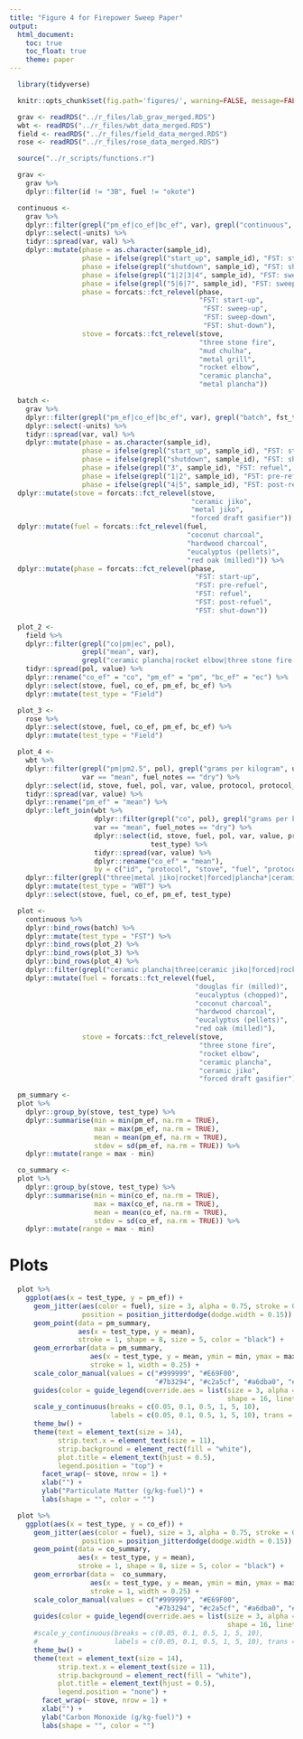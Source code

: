 ```yaml
---
title: "Figure 4 for Firepower Sweep Paper"
output:
  html_document:
    toc: true
    toc_float: true
    theme: paper
---
```


```r
  library(tidyverse)
```

```r
  knitr::opts_chunk$set(fig.path='figures/', warning=FALSE, message=FALSE, cache=FALSE, echo=FALSE)
```

```r
  grav <- readRDS("../r_files/lab_grav_merged.RDS")
  wbt <- readRDS("../r_files/wbt_data_merged.RDS")
  field <- readRDS("../r_files/field_data_merged.RDS")
  rose <- readRDS("../r_files/rose_data_merged.RDS")
```

```r
  source("../r_scripts/functions.r")
```

```r
  grav <-
    grav %>%
    dplyr::filter(id != "3B", fuel != "okote")
```

```r
  continuous <- 
    grav %>%
    dplyr::filter(grepl("pm_ef|co_ef|bc_ef", var), grepl("continuous", fst_type), !is.na(val), val > 0) %>%
    dplyr::select(-units) %>%
    tidyr::spread(var, val) %>%
    dplyr::mutate(phase = as.character(sample_id),
                  phase = ifelse(grepl("start_up", sample_id), "FST: start-up", phase),
                  phase = ifelse(grepl("shutdown", sample_id), "FST: shut-down", phase),
                  phase = ifelse(grepl("1|2|3|4", sample_id), "FST: sweep-up", phase),
                  phase = ifelse(grepl("5|6|7", sample_id), "FST: sweep-down", phase),
                  phase = forcats::fct_relevel(phase,
                                               "FST: start-up",
                                                "FST: sweep-up",
                                                "FST: sweep-down",
                                                "FST: shut-down"),
                  stove = forcats::fct_relevel(stove,
                                               "three stone fire",
                                               "mud chulha",
                                               "metal grill",
                                               "rocket elbow",
                                               "ceramic plancha",
                                               "metal plancha"))
```

```r
  batch <- 
    grav %>%
    dplyr::filter(grepl("pm_ef|co_ef|bc_ef", var), grepl("batch", fst_type), !is.na(val), val > 0) %>%
    dplyr::select(-units) %>%
    tidyr::spread(var, val) %>%
    dplyr::mutate(phase = as.character(sample_id),
                  phase = ifelse(grepl("start_up", sample_id), "FST: start-up", phase),
                  phase = ifelse(grepl("shutdown", sample_id), "FST: shut-down", phase),
                  phase = ifelse(grepl("3", sample_id), "FST: refuel", phase),
                  phase = ifelse(grepl("1|2", sample_id), "FST: pre-refuel", phase),
                  phase = ifelse(grepl("4|5", sample_id), "FST: post-refuel", phase)) %>%
  dplyr::mutate(stove = forcats::fct_relevel(stove,
                                             "ceramic jiko",
                                             "metal jiko",
                                             "forced draft gasifier")) %>%
  dplyr::mutate(fuel = forcats::fct_relevel(fuel,
                                            "coconut charcoal",
                                            "hardwood charcoal",
                                            "eucalyptus (pellets)",
                                            "red oak (milled)")) %>%
  dplyr::mutate(phase = forcats::fct_relevel(phase,
                                              "FST: start-up",
                                              "FST: pre-refuel",
                                              "FST: refuel",
                                              "FST: post-refuel",
                                              "FST: shut-down"))
```

```r
  plot_2 <-
    field %>%
    dplyr::filter(grepl("co|pm|ec", pol),
                  grepl("mean", var),
                  grepl("ceramic plancha|rocket elbow|three stone fire|draft", stove)) %>%
    tidyr::spread(pol, value) %>%
    dplyr::rename("co_ef" = "co", "pm_ef" = "pm", "bc_ef" = "ec") %>%
    dplyr::select(stove, fuel, co_ef, pm_ef, bc_ef) %>%
    dplyr::mutate(test_type = "Field")
```

```r
  plot_3 <-
    rose %>%
    dplyr::select(stove, fuel, co_ef, pm_ef, bc_ef) %>%
    dplyr::mutate(test_type = "Field")

  plot_4 <-
    wbt %>%
    dplyr::filter(grepl("pm|pm2.5", pol), grepl("grams per kilogram", units),
                  var == "mean", fuel_notes == "dry") %>%
    dplyr::select(id, stove, fuel, pol, var, value, protocol, protocol_notes, test_type) %>%
    tidyr::spread(var, value) %>%
    dplyr::rename("pm_ef" = "mean") %>%
    dplyr::left_join(wbt %>%
                     dplyr::filter(grepl("co", pol), grepl("grams per kilogram", units),
                     var == "mean", fuel_notes == "dry") %>%
                     dplyr::select(id, stove, fuel, pol, var, value, protocol, protocol_notes,
                                   test_type) %>%
                     tidyr::spread(var, value) %>%
                     dplyr::rename("co_ef" = "mean"),
                     by = c("id", "protocol", "stove", "fuel", "protocol_notes", "test_type")) %>%
    dplyr::filter(grepl("three|metal jiko|rocket|forced|plancha*|ceramic jiko", stove)) %>%
    dplyr::mutate(test_type = "WBT") %>%
    dplyr::select(stove, fuel, co_ef, pm_ef, test_type)
```

```r
  plot <-
    continuous %>%
    dplyr::bind_rows(batch) %>%
    dplyr::mutate(test_type = "FST") %>%
    dplyr::bind_rows(plot_2) %>%
    dplyr::bind_rows(plot_3) %>%
    dplyr::bind_rows(plot_4) %>%
    dplyr::filter(grepl("ceramic plancha|three|ceramic jiko|forced|rocket", stove)) %>%
    dplyr::mutate(fuel = forcats::fct_relevel(fuel,
                                              "douglas fir (milled)",
                                              "eucalyptus (chopped)",
                                              "coconut charcoal",
                                              "hardwood charcoal",
                                              "eucalyptus (pellets)",
                                              "red oak (milled)"),
                  stove = forcats::fct_relevel(stove,
                                               "three stone fire",
                                               "rocket elbow",
                                               "ceramic plancha",
                                               "ceramic jiko",
                                               "forced draft gasifier"))
```

```r
  pm_summary <-
  plot %>%
    dplyr::group_by(stove, test_type) %>%
    dplyr::summarise(min = min(pm_ef, na.rm = TRUE),
                     max = max(pm_ef, na.rm = TRUE),
                     mean = mean(pm_ef, na.rm = TRUE),
                     stdev = sd(pm_ef, na.rm = TRUE)) %>%
    dplyr::mutate(range = max - min)
```

```r
  co_summary <-
  plot %>%
    dplyr::group_by(stove, test_type) %>%
    dplyr::summarise(min = min(co_ef, na.rm = TRUE),
                     max = max(co_ef, na.rm = TRUE),
                     mean = mean(co_ef, na.rm = TRUE),
                     stdev = sd(co_ef, na.rm = TRUE)) %>%
    dplyr::mutate(range = max - min)
```

# Plots

```r
  plot %>%
    ggplot(aes(x = test_type, y = pm_ef)) +
      geom_jitter(aes(color = fuel), size = 3, alpha = 0.75, stroke = 0,
                  position = position_jitterdodge(dodge.width = 0.15)) +
      geom_point(data = pm_summary,
                 aes(x = test_type, y = mean),
                 stroke = 1, shape = 8, size = 5, color = "black") +
      geom_errorbar(data = pm_summary,
                    aes(x = test_type, y = mean, ymin = min, ymax = max),
                    stroke = 1, width = 0.25) +
      scale_color_manual(values = c("#999999", "#E69F00",
                                    "#7b3294", "#c2a5cf", "#a6dba0", "#008837", "#fb9a99")) +
      guides(color = guide_legend(override.aes = list(size = 3, alpha = 0.75,
                                                      shape = 16, linetype = 0))) +
      scale_y_continuous(breaks = c(0.05, 0.1, 0.5, 1, 5, 10),
                         labels = c(0.05, 0.1, 0.5, 1, 5, 10), trans = "log") +
      theme_bw() +
      theme(text = element_text(size = 14),
            strip.text.x = element_text(size = 11),
            strip.background = element_rect(fill = "white"),
            plot.title = element_text(hjust = 0.5),
            legend.position = "top") +
        facet_wrap(~ stove, nrow = 1) +
        xlab("") +
        ylab("Particulate Matter (g/kg-fuel)") +
        labs(shape = "", color = "")
```

```r
  plot %>%
    ggplot(aes(x = test_type, y = co_ef)) +
      geom_jitter(aes(color = fuel), size = 3, alpha = 0.75, stroke = 0,
                  position = position_jitterdodge(dodge.width = 0.15)) +
      geom_point(data = co_summary,
                 aes(x = test_type, y = mean),
                 stroke = 1, shape = 8, size = 5, color = "black") +
      geom_errorbar(data =  co_summary,
                    aes(x = test_type, y = mean, ymin = min, ymax = max),
                    stroke = 1, width = 0.25) +
      scale_color_manual(values = c("#999999", "#E69F00",
                                    "#7b3294", "#c2a5cf", "#a6dba0", "#008837", "#fb9a99")) +
      guides(color = guide_legend(override.aes = list(size = 3, alpha = 0.75,
                                                      shape = 16, linetype = 0))) +
      #scale_y_continuous(breaks = c(0.05, 0.1, 0.5, 1, 5, 10),
      #                   labels = c(0.05, 0.1, 0.5, 1, 5, 10), trans = "log") +
      theme_bw() +
      theme(text = element_text(size = 14),
            strip.text.x = element_text(size = 11),
            strip.background = element_rect(fill = "white"),
            plot.title = element_text(hjust = 0.5),
            legend.position = "none") +
        facet_wrap(~ stove, nrow = 1) +
        xlab("") +
        ylab("Carbon Monoxide (g/kg-fuel)") +
        labs(shape = "", color = "")
```